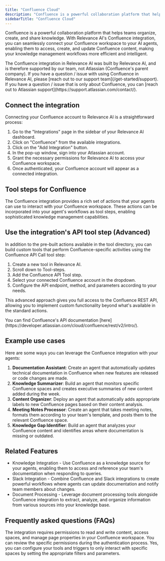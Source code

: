```yaml
---
title: "Confluence Cloud"
description: "Confluence is a powerful collaboration platform that helps teams organize, create, and share knowledge."
sidebarTitle: "Confluence Cloud"
---
```


Confluence is a powerful collaboration platform that helps teams organize, create, and share knowledge. With Relevance AI's Confluence integration, you can seamlessly connect your Confluence workspace to your AI agents, enabling them to access, create, and update Confluence content, making your knowledge management workflows more efficient and intelligent.

<Warning>
  The Confluence integration in Relevance AI was built by Relevance AI, and is therefore supported by our team, not Atlassian (Confluence's parent company). If you have a question / issue with using Confluence in Relevance AI, please [reach out to our support team](/get-started/support). If you have a question / issue that is only about Confluence, you can [reach out to Atlassian support](https://support.atlassian.com/contact/).
</Warning>

## Connect the integration

Connecting your Confluence account to Relevance AI is a straightforward process:

1. Go to the "Integrations" page in the sidebar of your Relevance AI dashboard.
2. Click on "Confluence" from the available integrations.
3. Click on the "Add Integration" button.
4. In the pop-up window, sign into your Atlassian account.
5. Grant the necessary permissions for Relevance AI to access your Confluence workspace.
6. Once authenticated, your Confluence account will appear as a connected integration.

## Tool steps for Confluence

The Confluence integration provides a rich set of actions that your agents can use to interact with your Confluence workspace. These actions can be incorporated into your agent's workflows as tool steps, enabling sophisticated knowledge management capabilities.

<Snippet file="components/integrations/confluence-tool-steps.mdx"/>

## Use the integration's API tool step (Advanced)

In addition to the pre-built actions available in the tool directory, you can build custom tools that perform Confluence-specific activities using the Confluence API Call tool step:

1. Create a new tool in Relevance AI.
2. Scroll down to Tool-steps.
3. Add the Confluence API Tool step.
4. Select your connected Confluence account in the dropdown.
5. Configure the API endpoint, method, and parameters according to your needs.

This advanced approach gives you full access to the Confluence REST API, allowing you to implement custom functionality beyond what's available in the standard actions.

<Info>
  You can find Confluence's API documentation [here](https://developer.atlassian.com/cloud/confluence/rest/v2/intro/).
</Info>

## Example use cases

Here are some ways you can leverage the Confluence integration with your agents:

1. **Documentation Assistant**: Create an agent that automatically updates technical documentation in Confluence when new features are released or code changes are made.
2. **Knowledge Summarizer**: Build an agent that monitors specific Confluence spaces and creates executive summaries of new content added during the week.
3. **Content Organizer**: Deploy an agent that automatically adds appropriate labels to new Confluence pages based on their content analysis.
4. **Meeting Notes Processor**: Create an agent that takes meeting notes, formats them according to your team's template, and posts them to the relevant Confluence space.
5. **Knowledge Gap Identifier**: Build an agent that analyzes your Confluence content and identifies areas where documentation is missing or outdated.

## Related Features

- Knowledge Integration - Use Confluence as a knowledge source for your agents, enabling them to access and reference your team's documentation when responding to queries.
- Slack Integration - Combine Confluence and Slack integrations to create powerful workflows where agents can update documentation and notify team members about changes.
- Document Processing - Leverage document processing tools alongside Confluence integration to extract, analyze, and organize information from various sources into your knowledge base.

## Frequently asked questions (FAQs)

<AccordionGroup>
  <Accordion title="What permissions does the Confluence integration require?">
    The integration requires permissions to read and write content, access spaces, and manage page properties in your Confluence workspace. You can review the specific permissions during the authentication process.
  </Accordion>
  <Accordion title="Can I restrict my Agent to only access certain spaces in Confluence?">
    Yes, you can configure your tools and triggers to only interact with specific spaces by setting the appropriate filters and parameters.
  </Accordion>
</AccordionGroup>
